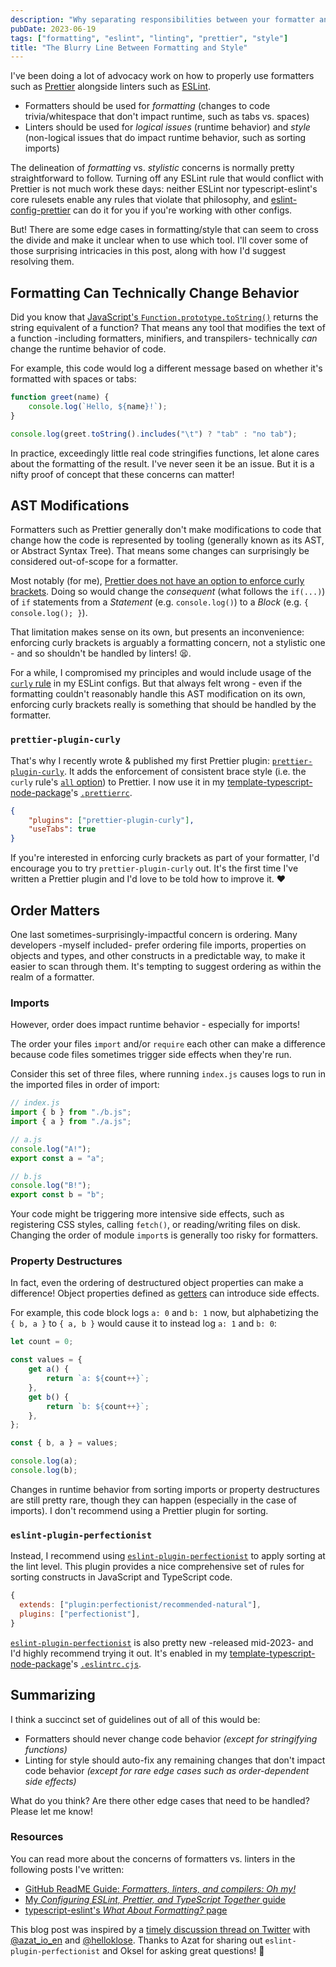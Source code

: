 ```yaml
---
description: "Why separating responsibilities between your formatter and linter isn't always clear-cut."
pubDate: 2023-06-19
tags: ["formatting", "eslint", "linting", "prettier", "style"]
title: "The Blurry Line Between Formatting and Style"
---
```


I've been doing a lot of advocacy work on how to properly use formatters such as [Prettier](https://prettier.io) alongside linters such as [ESLint](https://eslint.org).

- Formatters should be used for _formatting_ (changes to code trivia/whitespace that don't impact runtime, such as tabs vs. spaces)
- Linters should be used for _logical issues_ (runtime behavior) and _style_ (non-logical issues that do impact runtime behavior, such as sorting imports)

The delineation of _formatting_ vs. _stylistic_ concerns is normally pretty straightforward to follow.
Turning off any ESLint rule that would conflict with Prettier is not much work these days: neither ESLint nor typescript-eslint's core rulesets enable any rules that violate that philosophy, and [eslint-config-prettier](https://github.com/prettier/eslint-config-prettier) can do it for you if you're working with other configs.

But!
There are some edge cases in formatting/style that can seem to cross the divide and make it unclear when to use which tool.
I'll cover some of those surprising intricacies in this post, along with how I'd suggest resolving them.

## Formatting Can Technically Change Behavior

Did you know that [JavaScript's `Function.prototype.toString()`](https://developer.mozilla.org/en-US/docs/Web/JavaScript/Reference/Global_Objects/Function/toString) returns the string equivalent of a function?
That means any tool that modifies the text of a function -including formatters, minifiers, and transpilers- technically _can_ change the runtime behavior of code.

For example, this code would log a different message based on whether it's formatted with spaces or tabs:

```js
function greet(name) {
	console.log(`Hello, ${name}!`);
}

console.log(greet.toString().includes("\t") ? "tab" : "no tab");
```

In practice, exceedingly little real code stringifies functions, let alone cares about the formatting of the result.
I've never seen it be an issue.
But it is a nifty proof of concept that these concerns can matter!

## AST Modifications

Formatters such as Prettier generally don't make modifications to code that change how the code is represented by tooling (generally known as its AST, or Abstract Syntax Tree).
That means some changes can surprisingly be considered out-of-scope for a formatter.

Most notably (for me), [Prettier does not have an option to enforce curly brackets](https://github.com/prettier/prettier/issues/4262).
Doing so would change the _consequent_ (what follows the `if(...)`) of `if` statements from a _Statement_ (e.g. `console.log()`) to a _Block_ (e.g. `{ console.log(); }`).

That limitation makes sense on its own, but presents an inconvenience: enforcing curly brackets is arguably a formatting concern, not a stylistic one - and so shouldn't be handled by linters!
😫.

For a while, I compromised my principles and would include usage of the [`curly` rule](https://eslint.org/docs/latest/rules/curly) in my ESLint configs.
But that always felt wrong - even if the formatting couldn't reasonably handle this AST modification on its own, enforcing curly brackets really is something that should be handled by the formatter.

### `prettier-plugin-curly`

That's why I recently wrote & published my first Prettier plugin: [`prettier-plugin-curly`](https://github.com/JoshuaKGoldberg/prettier-plugin-curly).
It adds the enforcement of consistent brace style (i.e. the `curly` rule's [`all` option](https://github.com/JoshuaKGoldberg/prettier-plugin-curly#:~:text=the%20equivalent%20of-,curly%27s%20all%20option,-at%20the%20Prettier)) to Prettier.
I now use it in my [template-typescript-node-package](https://github.com/JoshuaKGoldberg/template-typescript-node-package)'s [`.prettierrc`](https://github.com/JoshuaKGoldberg/template-typescript-node-package/blob/ff623074af4811c69ceeb8ed277ef7f0fdb14ea2/.prettierrc).

```json
{
	"plugins": ["prettier-plugin-curly"],
	"useTabs": true
}
```

If you're interested in enforcing curly brackets as part of your formatter, I'd encourage you to try `prettier-plugin-curly` out.
It's the first time I've written a Prettier plugin and I'd love to be told how to improve it. ❤️

## Order Matters

One last sometimes-surprisingly-impactful concern is ordering.
Many developers -myself included- prefer ordering file imports, properties on objects and types, and other constructs in a predictable way, to make it easier to scan through them.
It's tempting to suggest ordering as within the realm of a formatter.

### Imports

However, order does impact runtime behavior - especially for imports!

The order your files `import` and/or `require` each other can make a difference because code files sometimes trigger side effects when they're run.

Consider this set of three files, where running `index.js` causes logs to run in the imported files in order of import:

```js
// index.js
import { b } from "./b.js";
import { a } from "./a.js";
```

```js
// a.js
console.log("A!");
export const a = "a";
```

```js
// b.js
console.log("B!");
export const b = "b";
```

Your code might be triggering more intensive side effects, such as registering CSS styles, calling `fetch()`, or reading/writing files on disk.
Changing the order of module `import`s is generally too risky for formatters.

### Property Destructures

In fact, even the ordering of destructured object properties can make a difference!
Object properties defined as [getters](https://developer.mozilla.org/en-US/docs/Web/JavaScript/Reference/Functions/get) can introduce side effects.

For example, this code block logs `a: 0` and `b: 1` now, but alphabetizing the `{ b, a }` to `{ a, b }` would cause it to instead log `a: 1` and `b: 0`:

```js
let count = 0;

const values = {
	get a() {
		return `a: ${count++}`;
	},
	get b() {
		return `b: ${count++}`;
	},
};

const { b, a } = values;

console.log(a);
console.log(b);
```

Changes in runtime behavior from sorting imports or property destructures are still pretty rare, though they can happen (especially in the case of imports).
I don't recommend using a Prettier plugin for sorting.

### `eslint-plugin-perfectionist`

Instead, I recommend using [`eslint-plugin-perfectionist`](https://github.com/azat-io/eslint-plugin-perfectionist) to apply sorting at the lint level.
This plugin provides a nice comprehensive set of rules for sorting constructs in JavaScript and TypeScript code.

```js
{
  extends: ["plugin:perfectionist/recommended-natural"],
  plugins: ["perfectionist"],
}
```

[`eslint-plugin-perfectionist`](https://github.com/azat-io/eslint-plugin-perfectionist) is also pretty new -released mid-2023- and I'd highly recommend trying it out.
It's enabled in my [template-typescript-node-package](https://github.com/JoshuaKGoldberg/template-typescript-node-package)'s [`.eslintrc.cjs`](https://github.com/JoshuaKGoldberg/template-typescript-node-package/blob/a6feabdf3cb7aa525167168652a17bd2c3de2330/.eslintrc.cjs#L20).

## Summarizing

I think a succinct set of guidelines out of all of this would be:

- Formatters should never change code behavior _(except for stringifying functions)_
- Linting for style should auto-fix any remaining changes that don't impact code behavior _(except for rare edge cases such as order-dependent side effects)_

What do you think?
Are there other edge cases that need to be handled?
Please let me know!

### Resources

You can read more about the concerns of formatters vs. linters in the following posts I've written:

- [GitHub ReadME Guide: _Formatters, linters, and compilers: Oh my!_](https://github.com/readme/guides/formatters-linters-compilers)
- [My _Configuring ESLint, Prettier, and TypeScript Together_ guide](../configuring-eslint-prettier-and-typescript-together)
- [typescript-eslint's _What About Formatting?_ page](https://typescript-eslint.io/linting/troubleshooting/formatting)

This blog post was inspired by a [timely discussion thread on Twitter](https://twitter.com/JoshuaKGoldberg/status/1667978271269502979) with [@azat_io_en](https://twitter.com/azat_io_en) and [@helloklose](https://twitter.com/helloklose).
Thanks to Azat for sharing out `eslint-plugin-perfectionist` and Oksel for asking great questions! 🙌
